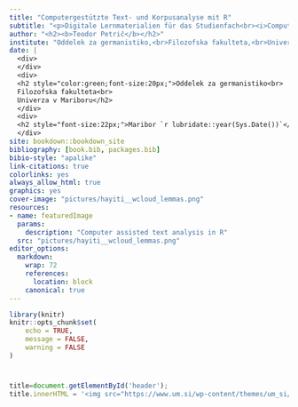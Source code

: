 ```yaml
---
title: "Computergestützte Text- und Korpusanalyse mit R"
subtitle: "<p>Digitale Lernmaterialien für das Studienfach<br><i>Computergestütze Text- und Korpusanalyse</i>\n\nE-učno gradivo<br>za predmet <i>Računalniško podprto delo z jezikovnim gradivom</i></p>"
author: "<h2><b>Teodor Petrič</b></h2>"
institute: "Oddelek za germanistiko,<br>Filozofska fakulteta,<br>Univerza v Mariboru"
date: |
  <div>
  </div>
  <div>
  <h2 style="color:green;font-size:20px;">Oddelek za germanistiko<br>
  Filozofska fakulteta<br>
  Univerza v Mariboru</h2>
  </div>
  <div>
  <h2 style="font-size:22px;">Maribor `r lubridate::year(Sys.Date())`</h2>
  </div>
site: bookdown::bookdown_site
bibliography: [book.bib, packages.bib]
bibio-style: "apalike"
link-citations: true
colorlinks: yes 
always_allow_html: true
graphics: yes 
cover-image: "pictures/hayiti__wcloud_lemmas.png" 
resources:
- name: featuredImage
  params:
    description: "Computer assisted text analysis in R"
  src: "pictures/hayiti__wcloud_lemmas.png" 
editor_options:
  markdown:
    wrap: 72
    references: 
      location: block
    canonical: true
---
```


```r
library(knitr)
knitr::opts_chunk$set(
	echo = TRUE,
	message = FALSE,
	warning = FALSE
)
```

#  {.unnumbered}

```js
title=document.getElementById('header');
title.innerHTML = '<img src="https://www.um.si/wp-content/themes/um_si/assets/images/logo.svg" alt="Univerza v Mariboru">' + title.innerHTML
```

<!-- <https://www.um.si/wp-content/themes/um_si/assets/images/logo.svg> -->
